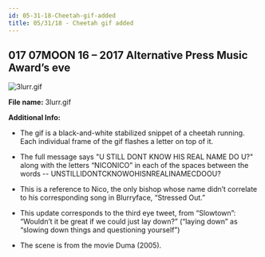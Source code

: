 ```yaml
---
id: 05-31-18-Cheetah-gif-added
title: 05/31/18 - Cheetah gif added
---
```


## 017 07MOON 16 – 2017 Alternative Press Music Award’s eve

![3lurr.gif](./assets/3lurr.gif)

**File name:** 3lurr.gif

**Additional Info:**

- The gif is a black-and-white stabilized snippet of a cheetah running. Each individual frame of the gif flashes a letter on top of it.

- The full message says "U STILL DONT KNOW HIS REAL NAME DO U?" along with the letters “NICONICO” in each of the spaces between the words -- UNSTILLIDONTCKNOWOHISNREALINAMECDOOU?

- This is a reference to Nico, the only bishop whose name didn’t correlate to his corresponding song in Blurryface, “Stressed Out.”

- This update corresponds to the third eye tweet, from “Slowtown”: “Wouldn’t it be great if we could just lay down?” (“laying down” as “slowing down things and questioning yourself”)

- The scene is from the movie Duma (2005).
